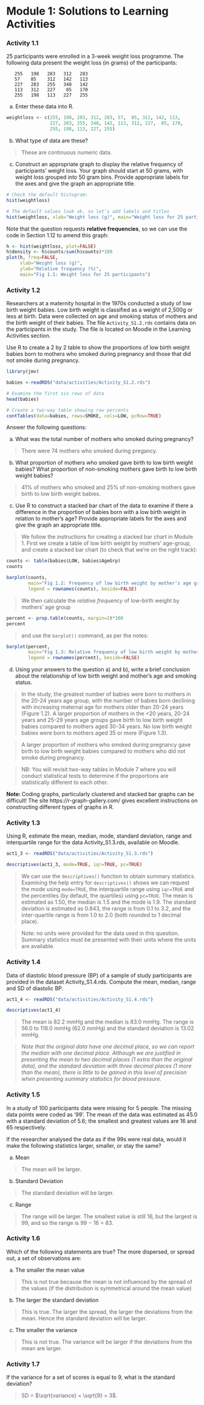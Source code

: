 # Module 1: Solutions to Learning Activities {.unnumbered}

### Activity 1.1 {.unnumbered}

25 participants were enrolled in a 3-week weight loss programme. The following data present the weight loss (in grams) of the participants:

```
   255   198   283   312   283
   57    85    312   142   113
   227   283   255   340   142
   113   312   227    85   170
   255   198   113   227   255
```

a)  Enter these data into R.

```r
weightloss <- c(255, 198, 283, 312, 283, 57,  85, 312, 142, 113,
                227, 283, 255, 340, 142, 113, 312, 227,  85, 170,
                255, 198, 113, 227, 255)
```

b)  What type of data are these?

> These are continuous numeric data.

c)  Construct an appropriate graph to display the relative frequency of participants' weight loss. Your graph should start at 50 grams, with weight loss grouped into 50 gram bins. Provide appropriate labels for the axes and give the graph an appropriate title.

```r
# Check the default histogram:
hist(weightloss)

# The default values look ok, so let's add labels and titles
hist(weightloss, xlab="Weight loss (g)", main="Weight loss for 25 participants")
```

Note that the question requests **relative frequencies**, so we can use the code in Section 1.12 to amend this graph:

```r
h <- hist(weightloss, plot=FALSE)
h$density <- h$counts/sum(h$counts)*100
plot(h, freq=FALSE, 
     xlab="Weight loss (g)", 
     ylab="Relative frequency (%)",
     main="Fig 1.1: Weight loss for 25 participants")
```


### Activity 1.2 {.unnumbered}

Researchers at a maternity hospital in the 1970s conducted a study of low birth weight babies. Low birth weight is classified as a weight of 2,500g or less at birth. Data were collected on age and smoking status of mothers and the birth weight of their babies. The file `Activity_S1.2.rds` contains data on the participants in the study. The file is located on Moodle in the Learning Activities section.

Use R to create a 2 by 2 table to show the proportions of low birth weight babies born to mothers who smoked during pregnancy and those that did not smoke during pregnancy.

```r
library(jmv)

babies <-readRDS("data/activities/Activity_S1.2.rds")

# Examine the first six rows of data
head(babies)
```

```r
# Create a two-way table showing row percents
contTables(data=babies, rows=SMOKE, cols=LOW, pcRow=TRUE)
```

Answer the following questions:

a)  What was the total number of mothers who smoked during pregnancy?

> There were 74 mothers who smoked during pregancy.

b)  What proportion of mothers who smoked gave birth to low birth weight babies? What proportion of non-smoking mothers gave birth to low birth weight babies?

> 41% of mothers who smoked and 25% of non-smoking mothers gave birth to low birth weight babies.

c)  Use R to construct a stacked bar chart of the data to examine if there a difference in the proportion of babies born with a low birth weight in relation to mother's age? Provide appropriate labels for the axes and give the graph an appropriate title.

> We follow the instructions for creating a stacked bar chart in Module 1. First we create a table of low birth weight by mothers' age-group, and create a stacked bar chart (to check that we're on the right track):

```r
counts <- table(babies$LOW, babies$AgeGrp)
counts

barplot(counts, 
        main="Fig 1.2: Frequency of low birth weight by mother's age group",
        legend = rownames(counts), beside=FALSE)
```

> We then calculate the *relative frequency* of low-birth weight by mothers' age group

```r
percent <- prop.table(counts, margin=2)*100
percent
```

> and use the `barplot()` command, as per the notes:

```r
barplot(percent, 
        main="Fig 1.3: Relative frequency of low birth weight by mother's age group",
        legend = rownames(percent), beside=FALSE)
```

d)  Using your answers to the question a) and b), write a brief conclusion about the relationship of low birth weight and mother's age and smoking status.

> In the study, the greatest number of babies were born to mothers in the 20-24 years age group, with the number of babies born declining with increasing maternal age for mothers older than 20-24 years (Figure 1.2). A larger proportion of mothers in the <20 years, 20-24 years and 25-29 years age groups gave birth to low birth weight babies compared to mothers aged 30-34 years. No low birth weight babies were born to mothers aged 35 or more (Figure 1.3).

> A larger proportion of mothers who smoked during pregnancy gave birth to low birth weight babies compared to mothers who did not smoke during pregnancy.

> NB: You will revisit two-way tables in Module 7 where you will conduct statistical tests to determine if the proportions are statistically different to each other.  


**Note: ** Coding graphs, particularly clustered and stacked bar graphs can be difficult! The site https://r-graph-gallery.com/ gives excellent instructions on constructing different types of graphs in R.

### Activity 1.3 {.unnumbered}

Using R, estimate the mean, median, mode, standard deviation, range and interquartile range for the data Activity_S1.3.rds, available on Moodle.

```r
act1_3 <- readRDS("data/activities/Activity_S1.3.rds")

descriptives(act1_3, mode=TRUE, iqr=TRUE, pc=TRUE)
```

> We can use the `descriptives()` function to obtain summary statistics. Examining the help entry for `descriptives()` shows we can request the mode using `mode=TRUE`, the interquartile range using `iqr=TRUE` and the percentiles (by default, the quartiles) using `pc=TRUE`.
The mean is estimated as 1.50, the median is 1.5 and the mode is 1.9. The standard deviation is estimated as 0.843, the range is from 0.1 to 3.2, and the inter-quartile range is from 1.0 to 2.0 (both rounded to 1 decimal place).

> Note: no units were provided for the data used in this question. Summary statistics must be presented with their units where the units are available.



### Activity 1.4 {.unnumbered}

Data of diastolic blood pressure (BP) of a sample of study participants are provided in the dataset Activity_S1.4.rds. Compute the mean, median, range and SD of diastolic BP.

```r
act1_4 <- readRDS("data/activities/Activity_S1.4.rds")

descriptives(act1_4)
```

> The mean is 82.2 mmHg and the median is 83.0 mmHg. The range is 56.0 to 118.0 mmHg (62.0 mmHg) and the standard deviation is 13.02 mmHg.

> *Note that the original data have one decimal place, so we can report the median with one decimal place. Although we are justified in presenting the mean to two decimal places (1 extra than the original data), and the standard deviation with three decimal places (1 more than the mean), there is little to be gained in this level of precision when presenting summary statistics for blood pressure.*


### Activity 1.5 {.unnumbered}

In a study of 100 participants data were missing for 5 people. The missing data points were coded as '99'. The mean of the data was estimated as 45.0 with a standard deviation of 5.6; the smallest and greatest values are 16 and 65 respectively.

If the researcher analysed the data as if the 99s were real data, would it make the following statistics larger, smaller, or stay the same?

a)  Mean

> The mean will be larger.

b)  Standard Deviation

> The standard deviation will be larger.

c)  Range

> The range will be larger. The smallest value is still 16, but the largest is 99, and so the range is 99 − 16 = 83.

### Activity 1.6 {.unnumbered}

Which of the following statements are true? The more dispersed, or spread out, a set of observations are:

a)  The smaller the mean value

> This is not true because the mean is not influenced by the spread of the values (if the distribution is symmetrical around the mean value)

b)  The larger the standard deviation

>  This is true. The larger the spread, the larger the deviations from the mean. Hence the standard deviation will be larger.

c)  The smaller the variance

> This is not true. The variance will be larger if the deviations from the mean are larger.

### Activity 1.7 {.unnumbered}

If the variance for a set of scores is equal to 9, what is the standard deviation?

> SD = $\sqrt{variance} = \sqrt{9} = 3$.

